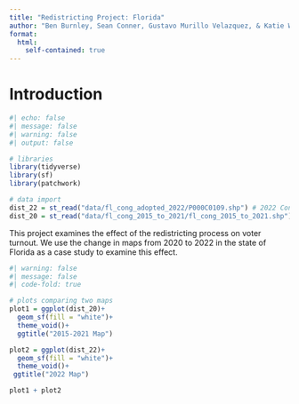 ```yaml
---
title: "Redistricting Project: Florida"
author: "Ben Burnley, Sean Conner, Gustavo Murillo Velazquez, & Katie Ward"
format: 
  html:
    self-contained: true
---
```

# Introduction 
```r
#| echo: false
#| message: false
#| warning: false
#| output: false

# libraries 
library(tidyverse)
library(sf)
library(patchwork)

# data import 
dist_22 = st_read("data/fl_cong_adopted_2022/P000C0109.shp") # 2022 Congressional District Map 
dist_20 = st_read("data/fl_cong_2015_to_2021/fl_cong_2015_to_2021.shp") # 2015-2021 Congressional District Map 
```

This project examines the effect of the redistricting process on voter turnout. We use the change in maps from 2020 to 2022 in the state of Florida as a case study to examine this effect. 

```r
#| warning: false
#| message: false
#| code-fold: true

# plots comparing two maps 
plot1 = ggplot(dist_20)+
  geom_sf(fill = "white")+
  theme_void()+
  ggtitle("2015-2021 Map")

plot2 = ggplot(dist_22)+
  geom_sf(fill = "white")+
  theme_void()+
 ggtitle("2022 Map")

plot1 + plot2
```


